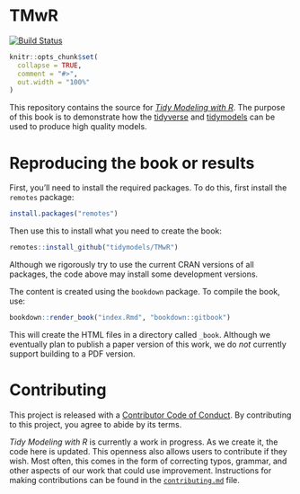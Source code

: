 # TMwR

[![Build Status](https://github.com/tidymodels/TMwR/workflows/bookdown/badge.svg)](https://github.com/tidymodels/TMwR/actions)

```r
knitr::opts_chunk$set(
  collapse = TRUE,
  comment = "#>",
  out.width = "100%"
)
```


This repository contains the source for [_Tidy Modeling with R_](https://tmwr.org). The purpose of this book is to demonstrate how the [tidyverse](https://www.tidyverse.org/) and [tidymodels](https://www.tidymodels.org/) can be used to produce high quality models.

# Reproducing the book or results

First, you'll need to install the required packages. To do this, first install the `remotes` package:

``` r
install.packages("remotes")
```

Then use this to install what you need to create the book: 

``` r
remotes::install_github("tidymodels/TMwR")
```

Although we rigorously try to use the current CRAN versions of all packages, the code above may install some development versions. 

The content is created using the `bookdown` package. To compile the book, use:

```r
bookdown::render_book("index.Rmd", "bookdown::gitbook")
```

This will create the HTML files in a directory called `_book`. Although we eventually plan to publish a paper version of this work, we do _not_ currently support building to a PDF version.


# Contributing

This project is released with a [Contributor Code of Conduct](https://contributor-covenant.org/version/2/0/CODE_OF_CONDUCT.html). By contributing to this project, you agree to abide by its terms.

_Tidy Modeling with R_ is currently a work in progress. As we create it, the code here is updated. This openness also allows users to contribute if they wish. Most often, this comes in the form of correcting typos, grammar, and other aspects of our work that could use improvement. Instructions for making contributions can be found in the [`contributing.md`](https://github.com/tidymodels/TMwR/blob/master/contributing.md) file.
